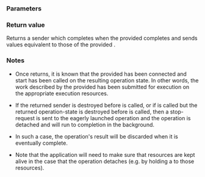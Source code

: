 {{cpp/execution/title|ensure_started}}
{{cpp/experimental/execution/navbar}}

{{fmbox|class=noprint|style=font-size: 0.8em|text='''Note''' This utility is planned to be dropped from P2300 and replaced by {{tt|async_scope}}.}}

{{ddcl|header=experimental/execution|since=c++26|
execution::sender auto ensure_started(
    execution::sender auto sender
);
}}

===Parameters===
{{par begin}}
{{par|sender|input sender of which the stopped channel is mapped into {{tt|err}}}}
{{par end}}

===Return value===
Returns a sender which completes when the provided {{c|sender}} completes and sends values equivalent to those of the provided {{c|sender}}.

===Notes===
* Once {{tt|ensure_started}} returns, it is known that the provided {{c|sender}} has been connected and start has been called on the resulting operation state. In other words, the work described by the provided {{c|sender}} has been submitted for execution on the appropriate execution resources.

* If the returned sender is destroyed before {{c|execution::connect()}} is called, or if {{c|execution::connect()}} is called but the returned operation-state is destroyed before {{c|execution::start()}} is called, then a stop-request is sent to the eagerly launched operation and the operation is detached and will run to completion in the background. 

* In such a case, the operation's result will be discarded when it is eventually complete.

* Note that the application will need to make sure that resources are kept alive in the case that the operation detaches (e.g. by holding a {{lc|std::shared_ptr}} to those resources).